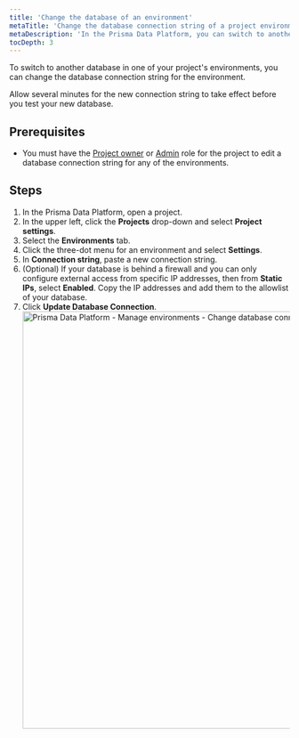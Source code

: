 ```yaml
---
title: 'Change the database of an environment'
metaTitle: 'Change the database connection string of a project environment in the Prisma Data Platform'
metaDescription: 'In the Prisma Data Platform, you can switch to another database in one of the environments of a project when you change the database connection string.'
tocDepth: 3
---
```


<TopBlock>

To switch to another database in one of your project's environments, you can change the database connection string for the environment.

<Admonition type="alert">

Allow several minutes for the new connection string to take effect before you test your new database.

</Admonition>

</TopBlock>

## Prerequisites

* You must have the [Project owner](/data-platform/members/user-roles) or [Admin](/data-platform/members/user-roles) role for the project to edit a database connection string for any of the environments.

## Steps

1. In the Prisma Data Platform, open a project.
2. In the upper left, click the **Projects** drop-down and select **Project settings**.
3. Select the **Environments** tab.
4. Click the three-dot menu for an environment and select **Settings**.
5. In **Connection string**, paste a new connection string.
6. (Optional) If your database is behind a firewall and you can only configure external access from specific IP addresses, then from **Static IPs**, select **Enabled**. Copy the IP addresses and add them to the allowlist of your database.
7. Click **Update Database Connection**.
    <img
        src="https://res.cloudinary.com/prismaio/image/upload/v1667216550/docs/pdp/environments/manage-environments-change-database-connection-string_rv5oe1.png"
        alt="Prisma Data Platform - Manage environments - Change database connection string"
        width="750px"
    />